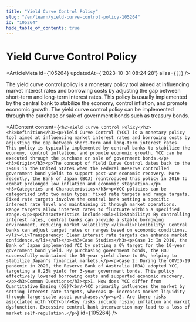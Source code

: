 ```yaml
---
title: "Yield Curve Control Policy"
slug: "/en/learn/yield-curve-control-policy-105264"
id: "105264"
hide_table_of_contents: true
---
```



# Yield Curve Control Policy

<ArticleMeta id={105264} updatedAt={'2023-10-31 08:24:28'} alias={`[]`} />
<div className='border-solid border-b border-t-0 my-4 border-[var(--ifm-color-gray-300)]' />

The yield curve control policy is a monetary policy tool aimed at influencing market interest rates and borrowing costs by adjusting the gap between short-term and long-term interest rates. This policy is usually implemented by the central bank to stabilize the economy, control inflation, and promote economic growth. The yield curve control policy can be implemented through the purchase or sale of government bonds such as treasury bonds.

<AIContent content={`<h2>Yield Curve Control Policy</h2><h3>Definition</h3><p>Yield Curve Control (YCC) is a monetary policy tool aimed at influencing market interest rates and borrowing costs by adjusting the gap between short-term and long-term interest rates. This policy is typically implemented by central banks to stabilize the economy, control inflation, and promote economic growth. YCC can be executed through the purchase or sale of government bonds.</p><h3>Origin</h3><p>The concept of Yield Curve Control dates back to the 1940s in the United States when the Federal Reserve controlled government bond yields to support post-war economic recovery. More recently, the Bank of Japan (BOJ) reintroduced this policy in 2016 to combat prolonged low inflation and economic stagnation.</p><h3>Categories and Characteristics</h3><p>YCC policies can be categorized into two main types: fixed rate targets and range targets. Fixed rate targets involve the central bank setting a specific interest rate level and maintaining it through market operations. Range targets allow interest rates to fluctuate within a specified range.</p><p>Characteristics include:<ul><li>Stability: By controlling interest rates, central banks can provide a stable borrowing environment, reducing market volatility.</li><li>Flexibility: Central banks can adjust target rates or ranges based on economic conditions.</li><li>Transparency: Clear interest rate targets can enhance market confidence.</li></ul></p><h3>Case Studies</h3><p>Case 1: In 2016, the Bank of Japan implemented YCC by setting a 0% target for the 10-year government bond yield. By purchasing government bonds, the BOJ successfully maintained the 10-year yield close to 0%, helping to stabilize Japan's financial markets.</p><p>Case 2: During the COVID-19 pandemic in 2020, the Reserve Bank of Australia (RBA) adopted YCC, targeting a 0.25% yield for 3-year government bonds. This policy effectively lowered borrowing costs and supported economic recovery.</p><h3>Common Questions</h3><p>1. How does YCC differ from Quantitative Easing (QE)?<br/>YCC primarily influences the market by setting interest rate targets, whereas QE increases market liquidity through large-scale asset purchases.</p><p>2. Are there risks associated with YCC?<br/>Key risks include rising inflation and market dysfunction. Excessive central bank intervention may lead to a loss of market self-regulation.</p>`} id={105264} />
